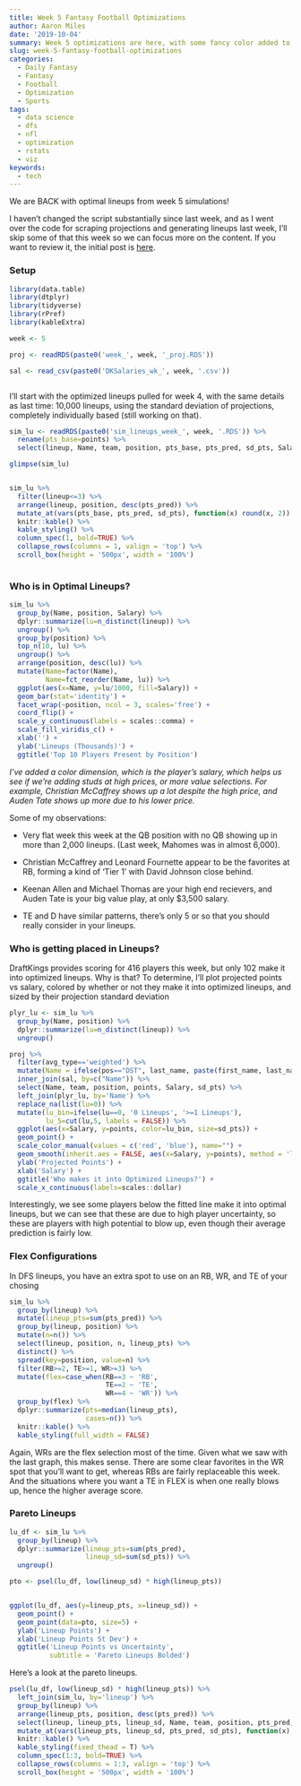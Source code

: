 ```yaml
---
title: Week 5 Fantasy Football Optimizations
author: Aaron Miles
date: '2019-10-04'
summary: Week 5 optimizations are here, with some fancy color added to previously boring graphs!
slug: week-5-fantasy-football-optimizations
categories:
  - Daily Fantasy
  - Fantasy
  - Football
  - Optimization
  - Sports
tags:
  - data science
  - dfs
  - nfl
  - optimization
  - rstats
  - viz
keywords:
  - tech
---
```


We are BACK with optimal lineups from week 5 simulations!

I haven't changed the script substantially since last week, and as I went over the code for scraping projections and generating lineups last week, I'll skip some of that this week so we can focus more on the content. If you want to review it, the initial post is [here](https://amiles.netlify.com/2019/09/building-optimal-daily-fantasy-lineups-in-r/).

### Setup

```r
library(data.table)
library(dtplyr)
library(tidyverse)
library(rPref)
library(kableExtra)

week <- 5

proj <- readRDS(paste0('week_', week, '_proj.RDS'))

sal <- read_csv(paste0('DKSalaries_wk_', week, '.csv'))



```
I'll start with the optimized lineups pulled for week 4, with the same details as last time: 10,000 lineups, using the standard deviation of projections, completely individually based (still working on that).

```r

sim_lu <- readRDS(paste0('sim_lineups_week_', week, '.RDS')) %>%
  rename(pts_base=points) %>%
  select(lineup, Name, team, position, pts_base, pts_pred, sd_pts, Salary)

glimpse(sim_lu)


sim_lu %>%
  filter(lineup<=3) %>%
  arrange(lineup, position, desc(pts_pred)) %>%
  mutate_at(vars(pts_base, pts_pred, sd_pts), function(x) round(x, 2)) %>%
  knitr::kable() %>%
  kable_styling() %>%
  column_spec(1, bold=TRUE) %>%
  collapse_rows(columns = 1, valign = 'top') %>%
  scroll_box(height = '500px', width = '100%')
  

```

### Who is in Optimal Lineups?  

```r
sim_lu %>%
  group_by(Name, position, Salary) %>%
  dplyr::summarize(lu=n_distinct(lineup)) %>%
  ungroup() %>%
  group_by(position) %>%
  top_n(10, lu) %>%
  ungroup() %>%
  arrange(position, desc(lu)) %>%
  mutate(Name=factor(Name),
         Name=fct_reorder(Name, lu)) %>%
  ggplot(aes(x=Name, y=lu/1000, fill=Salary)) +
  geom_bar(stat='identity') +
  facet_wrap(~position, ncol = 3, scales='free') +
  coord_flip() +
  scale_y_continuous(labels = scales::comma) +
  scale_fill_viridis_c() +
  xlab('') +
  ylab('Lineups (Thousands)') +
  ggtitle('Top 10 Players Present by Position') 
```


*I've added a color dimension, which is the player's salary, which helps us see if we're adding studs at high prices, or more value selections. For example, Christian McCaffrey shows up a lot despite the high price, and Auden Tate shows up more due to his lower price.*
  

Some of my observations: 

  
* Very flat week this week at the QB position with no QB showing up in more than 2,000 lineups. (Last week, Mahomes was in almost 6,000).
  
  
* Christian McCaffrey and Leonard Fournette appear to be the favorites at RB, forming a kind of 'Tier 1' with David Johnson close behind.
  
  
* Keenan Allen and Michael Thomas are your high end recievers, and Auden Tate is your big value play, at only $3,500 salary.
  
  
* TE and D have similar patterns, there's only 5 or so that you should really consider in your lineups.
  
  
### Who is getting placed in Lineups?

DraftKings provides scoring for 416 players this week, but only 102 make it into optimized lineups. Why is that? To determine, I'll plot projected points vs salary, colored by whether or not they make it into optimized lineups, and sized by their projection standard deviation

```r
plyr_lu <- sim_lu %>%
  group_by(Name, position) %>%
  dplyr::summarize(lu=n_distinct(lineup)) %>%
  ungroup() 

proj %>% 
  filter(avg_type=='weighted') %>%
  mutate(Name = ifelse(pos=="DST", last_name, paste(first_name, last_name))) %>%
  inner_join(sal, by=c("Name")) %>%
  select(Name, team, position, points, Salary, sd_pts) %>%
  left_join(plyr_lu, by='Name') %>%
  replace_na(list(lu=0)) %>%
  mutate(lu_bin=ifelse(lu==0, '0 Lineups', '>=1 Lineups'),
         lu_5=cut(lu,5, labels = FALSE)) %>%
  ggplot(aes(x=Salary, y=points, color=lu_bin, size=sd_pts)) +
  geom_point() +
  scale_color_manual(values = c('red', 'blue'), name="") +
  geom_smooth(inherit.aes = FALSE, aes(x=Salary, y=points), method = 'lm', se=FALSE) +
  ylab('Projected Points') +
  xlab('Salary') +
  ggtitle('Who makes it into Optimized Lineups?') +
  scale_x_continuous(labels=scales::dollar)
```

Interestingly, we see some players below the fitted line make it into optimal lineups, but we can see that these are due to high player uncertainty, so these are players with high potential to blow up, even though their average prediction is fairly low.



### Flex Configurations

In DFS lineups, you have an extra spot to use on an RB, WR, and TE of your chosing

```r
sim_lu %>%
  group_by(lineup) %>%
  mutate(lineup_pts=sum(pts_pred)) %>%
  group_by(lineup, position) %>%
  mutate(n=n()) %>%
  select(lineup, position, n, lineup_pts) %>%
  distinct() %>%
  spread(key=position, value=n) %>%
  filter(RB>=2, TE>=1, WR>=3) %>%
  mutate(flex=case_when(RB==3 ~ 'RB',
                        TE==2 ~ 'TE',
                        WR==4 ~ 'WR')) %>%
  group_by(flex) %>%
  dplyr::summarize(pts=median(lineup_pts),
                   cases=n()) %>%
  knitr::kable() %>%
  kable_styling(full_width = FALSE)

```

Again, WRs are the flex selection most of the time. Given what we saw with the last graph, this makes sense. There are some clear favorites in the WR spot that you'll want to get, whereas RBs are fairly replaceable this week. And the situations where you want a TE in FLEX is when one really blows up, hence the higher average score. 

### Pareto Lineups

```r
lu_df <- sim_lu %>%
  group_by(lineup) %>%
  dplyr::summarize(lineup_pts=sum(pts_pred),
                   lineup_sd=sum(sd_pts)) %>%
  ungroup()

pto <- psel(lu_df, low(lineup_sd) * high(lineup_pts))


ggplot(lu_df, aes(y=lineup_pts, x=lineup_sd)) +
  geom_point() +
  geom_point(data=pto, size=5) +
  ylab('Lineup Points') +
  xlab('Lineup Points St Dev') +
  ggtitle('Lineup Points vs Uncertainty',
          subtitle = 'Pareto Lineups Bolded')
```


Here's a look at the pareto lineups.

```r
psel(lu_df, low(lineup_sd) * high(lineup_pts)) %>%
  left_join(sim_lu, by='lineup') %>%
  group_by(lineup) %>%
  arrange(lineup_pts, position, desc(pts_pred)) %>%
  select(lineup, lineup_pts, lineup_sd, Name, team, position, pts_pred, sd_pts, Salary) %>%
  mutate_at(vars(lineup_pts, lineup_sd, pts_pred, sd_pts), function(x) round(x, 2)) %>%
  knitr::kable() %>%
  kable_styling(fixed_thead = T) %>%
  column_spec(1:3, bold=TRUE) %>%
  collapse_rows(columns = 1:3, valign = 'top') %>%
  scroll_box(height = '500px', width = '100%')

```
